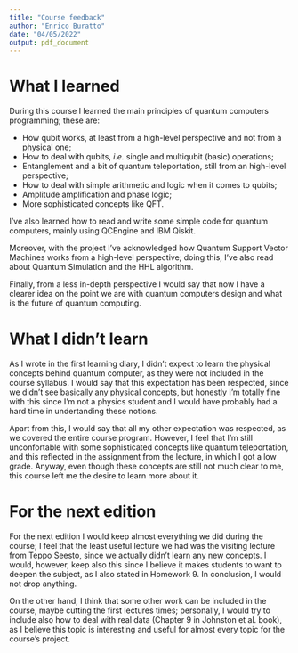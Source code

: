 ```yaml
---
title: "Course feedback"
author: "Enrico Buratto"
date: "04/05/2022"
output: pdf_document
---
```


# What I learned

During this course I learned the main principles of quantum computers programming; these are:

- How qubit works, at least from a high-level perspective and not from a physical one;
- How to deal with qubits, _i.e._ single and multiqubit (basic) operations;
- Entanglement and a bit of quantum teleportation, still from an high-level perspective;
- How to deal with simple arithmetic and logic when it comes to qubits;
- Amplitude amplification and phase logic;
- More sophisticated concepts like QFT.

I've also learned how to read and write some simple code for quantum computers, mainly using QCEngine and IBM Qiskit.

Moreover, with the project I've acknowledged how Quantum Support Vector Machines works from a high-level perspective; doing this, I've also read about Quantum Simulation and the HHL algorithm.

Finally, from a less in-depth perspective I would say that now I have a clearer idea on the point we are with quantum computers design and what is the future of quantum computing.

# What I didn't learn

As I wrote in the first learning diary, I didn't expect to learn the physical concepts behind quantum computer, as they were not included in the course syllabus. I would say that this expectation has been respected, since we didn't see basically any physical concepts, but honestly I'm totally fine with this since I'm not a physics student and I would have probably had a hard time in undertanding these notions.

Apart from this, I would say that all my other expectation was respected, as we covered the entire course program. However, I feel that I'm still unconfortable with some sophisticated concepts like quantum teleportation, and this reflected in the assignment from the lecture, in which I got a low grade. Anyway, even though these concepts are still not much clear to me, this course left me the desire to learn more about it.

# For the next edition

For the next edition I would keep almost everything we did during the course; I feel that the least useful lecture we had was the visiting lecture from Teppo Seesto, since we actually didn't learn any new concepts. I would, however, keep also this since I believe it makes students to want to deepen the subject, as I also stated in Homework 9. In conclusion, I would not drop anything.

On the other hand, I think that some other work can be included in the course, maybe cutting the first lectures times; personally, I would try to include also how to deal with real data (Chapter 9 in Johnston et al. book), as I believe this topic is interesting and useful for almost every topic for the course's project.